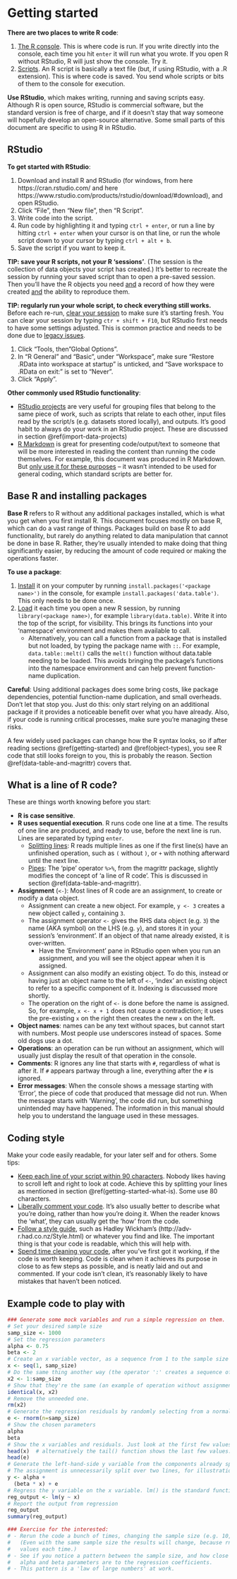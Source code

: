 

# Getting started {#getting-started}

**There are two places to write R code**:

1. <u>The R console</u>. This is where code is run. If you write directly into the console, each time you hit `enter` it will run what you wrote. If you open R without RStudio, R will just show the console. Try it.
2. <u>Scripts</u>. An R script is basically a text file (but, if using RStudio, with a .R extension). This is where code is saved. You send whole scripts or bits of them to the console for execution. 

<b>Use RStudio</b>, which makes writing, running and saving scripts easy. Although R is open source, RStudio is commercial software, but the standard version is free of charge, and if it doesn't stay that way someone will hopefully develop an open-source alternative. Some small parts of this document are specific to using R in RStudio. 

## RStudio

**To get started with RStudio**:

1. Download and install R and RStudio (for windows, from here https://cran.rstudio.com/ and here https://www.rstudio.com/products/rstudio/download/#download), and open RStudio.
2. Click "File", then "New file", then "R Script".
3. Write code into the script.
4. Run code by highlighting it and typing `ctrl + enter`, or run a line by hitting `ctrl + enter` when your cursor is on that line, or run the whole script down to your cursor by typing `ctrl + alt + b`.
5. Save the script if you want to keep it.

**TIP: save your R scripts, not your R 'sessions'**. (The session is the collection of data objects your script has created.) It's better to recreate the session by running your saved script than to open a pre-saved session. Then you'll have the R objects you need <u>and</u> a record of how they were created <u>and</u> the ability to reproduce them.

**TIP: regularly run your whole script, to check everything still works.** Before each re-run, <u>clear your session</u> to make sure it's starting fresh. You can clear your session by typing `ctr + shift + F10`, but RStudio first needs to have some settings adjusted. This is common practice and needs to be done due to [legacy issues](https://community.rstudio.com/t/defaults-of-saving-and-restoring-workspace/939). 

1. Click "Tools, then "Global Options".
2. In "R General" and "Basic", under "Workspace", make sure "Restore .RData into workspace at startup" is unticked, and "Save workspace to .RData on exit:" is set to "Never".
3. Click "Apply". 


**Other commonly used RStudio functionality**:

* <u>RStudio projects</u> are very useful for grouping files that belong to the same piece of work, such as scripts that relate to each other, input files read by the script/s (e.g. datasets stored locally), and outputs. It's good habit to always do your work in an RStudio project. These are discussed in section \@ref(import-data-projects)
* <u>R Markdown</u> is great for presenting code/output/text to someone that will be more interested in reading the content than running the code themselves. For example, this document was produced in R Markdown. But <u>only use it for these purposes</u> -- it wasn't intended to be used for general coding, which standard scripts are better for. 

## Base R and installing packages {#getting-started-packages}

<b>Base R</b> refers to R without any additional packages installed, which is what you get when you first install R. This document focuses mostly on base R, which can do a vast range of things. Packages build on base R to add functionality, but rarely do anything related to data manipulation that cannot be done in base R. Rather, they're usually intended to make doing that thing significantly easier, by reducing the amount of code required or making the operations faster. 

<b>To use a package</b>:

1. <u>Install</u> it on your computer by running `install.packages('<package name>')` in the console, for example `install.packages('data.table')`. This only needs to be done once.
2. <u>Load</u> it each time you open a new R session, by running `library(<package name>)`, for example `library(data.table)`. Write it into the top of the script, for visibility. This brings its functions into your 'namespace' environment and makes them available to call.
    * Alternatively, you can call a function from a package that is installed but not loaded, by typing the package name with `::`. For example, `data.table::melt()` calls the `melt()` function without data.table needing to be loaded. This avoids bringing the package's functions into the namespace environment and can help prevent function-name duplication.

**Careful**: Using additional packages does some bring costs, like package dependencies, potential function-name duplication, and small overheads. Don't let that stop you. Just do this: only start relying on an additional package if it provides a noticeable benefit over what you have already. Also, if your code is running critical processes, make sure you're managing these risks.

A few widely used packages can change how the R syntax looks, so if after reading sections \@ref(getting-started) and \@ref(object-types), you see R code that still looks foreign to you, this is probably the reason. Section \@ref(data-table-and-magrittr) covers that.

## What is a line of R code? {#getting-started-what-is}

These are things worth knowing before you start:

* **R is case sensitive**. 
* **R uses sequential execution**. R runs code one line at a time. The results of one line are produced, and ready to use, before the next line is run. Lines are separated by typing `enter`.
   * <u>Splitting lines</u>: R reads multiple lines as one if the first line(s) have an unfinished operation, such as `(` without `)`, or `+` with nothing afterward until the next line.
   * <u>Pipes</u>: The ‘pipe’ operator `%>%`, from the magrittr package, slightly modifies the concept of ‘a line of R code’. This is discussed in section \@ref(data-table-and-magrittr).   
*	**Assignment** (`<-`): Most lines of R code are an assignment, to create or modify a data object. 
    * Assignment can create a new object. For example, `y <- 3` creates a new object called `y`, containing `3`.
    * The assignment operator `<-` gives the RHS data object (e.g. `3`) the name (AKA symbol) on the LHS (e.g. `y`), and stores it in your session’s ‘environment’. If an object of that name already existed, it is over-written. 
        * Have the 'Environment' pane in RStudio open when you run an assignment, and you will see the object appear when it is assigned.
    * Assignment can also modify an existing object. To do this, instead or having just an object name to the left of `<-`, 'index' an existing object to refer to a specific component of it. Indexing is discussed more shortly.
    * The operation on the right of `<-` is done before the name is assigned. So, for example, `x <- x + 1` does not cause a contradiction; it uses the pre-existing `x` on the right then creates the new `x` on the left.
* **Object names**: names can be any text without spaces, but cannot start with numbers. Most people use underscores instead of spaces. Some old dogs use a dot.
*	**Operations**: an operation can be run without an assignment, which will usually just display the result of that operation in the console.
* **Comments**: R ignores any line that starts with `#`, regardless of what is after it. If `#` appears partway through a line, everything after the `#` is ignored.
* **Error messages**: When the console shows a message starting with 'Error', the piece of code that produced that message did not run. When the message starts with 'Warning', the code did run, but something unintended may have happened. The information in this manual should help you to understand the language used in these messages.

## Coding style

Make your code easily readable, for your later self and for others. Some tips:

* <u>Keep each line of your script within 90 characters</u>. Nobody likes having to scroll left and right to look at code. Achieve this by splitting your lines as mentioned in section \@ref(getting-started-what-is). Some use 80 characters.
* <u>Liberally comment your code</u>. It's also usually better to describe what you're doing, rather than how you're doing it. When the reader knows the 'what', they can usually get the 'how' from the code.
* <u>Follow a style guide</u>, such as Hadley Wickham's (http://adv-r.had.co.nz/Style.html) or whatever you find and like. The important thing is that your code is readable, which this will help with.
* <u>Spend time cleaning your code</u>, after you've first got it working, if the code is worth keeping. Code is clean when it achieves its purpose in close to as few steps as possible, and is neatly laid and out and commented. If your code isn't clean, it's reasonably likely to have mistakes that haven't been noticed. 



## Example code to play with


```r
### Generate some mock variables and run a simple regression on them.
# Set your desired sample size
samp_size <- 1000
# Set the regression parameters
alpha <- 0.75
beta <- 2
# Create an x variable vector, as a sequence from 1 to the sample size
x <- seq(1, samp_size)
# Do the same thing another way (the operator ':' creates a sequence of integers)
x2 <- 1:samp_size
# Show that they're the same (an example of operation without assignment).
identical(x, x2)
# Remove the unneeded one.
rm(x2)
# Generate the regression residuals by randomly selecting from a normal distribution
e <- rnorm(n=samp_size)
# Show the chosen parameters
alpha
beta
# Show the x variables and residuals. Just look at the first few values.
head(x)  # alternatively the tail() function shows the last few values. 
head(e)
# Generate the left-hand-side y variable from the components already specified.
# The assignment is unnecessarily split over two lines, for illustration.
y <- alpha + 
  (beta * x) + e
# Regress the y variable on the x variable. lm() is the standard function for regression.
reg_output <- lm(y ~ x)
# Report the output from regression
reg_output
summary(reg_output)

### Exercise for the interested:
# - Rerun the code a bunch of times, changing the sample size (e.g. 10, 100, 10 000, etc).
#   (Even with the same sample size the results will change, because rnorm gives different
#   values each time.)
# - See if you notice a pattern between the sample size, and how close your specified 
#   alpha and beta parameters are to the regression coefficients. 
# - This pattern is a 'law of large numbers' at work.
```

